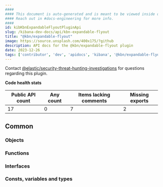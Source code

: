 ```yaml
---
####
#### This document is auto-generated and is meant to be viewed inside our experimental, new docs system.
#### Reach out in #docs-engineering for more info.
####
id: kibKbnExpandableFlyoutPluginApi
slug: /kibana-dev-docs/api/kbn-expandable-flyout
title: "@kbn/expandable-flyout"
image: https://source.unsplash.com/400x175/?github
description: API docs for the @kbn/expandable-flyout plugin
date: 2023-12-26
tags: ['contributor', 'dev', 'apidocs', 'kibana', '@kbn/expandable-flyout']
---
```




Contact [@elastic/security-threat-hunting-investigations](https://github.com/orgs/elastic/teams/security-threat-hunting-investigations) for questions regarding this plugin.

**Code health stats**

| Public API count  | Any count | Items lacking comments | Missing exports |
|-------------------|-----------|------------------------|-----------------|
| 17 | 0 | 7 | 2 |

## Common

### Objects
<DocDefinitionList data={kbnExpandableFlyoutObj.common.objects}/>

### Functions
<DocDefinitionList data={kbnExpandableFlyoutObj.common.functions}/>

### Interfaces
<DocDefinitionList data={kbnExpandableFlyoutObj.common.interfaces}/>

### Consts, variables and types
<DocDefinitionList data={kbnExpandableFlyoutObj.common.misc}/>

